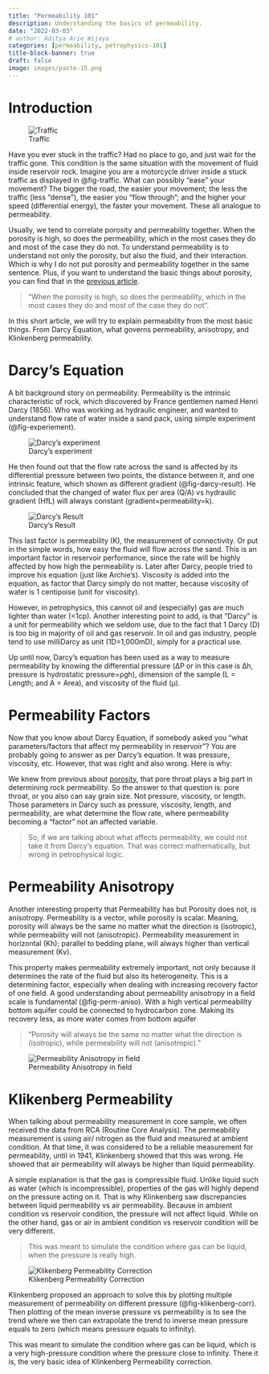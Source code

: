 ```yaml
---
title: "Permeability 101"
description: Understanding the basics of permeability.
date: "2022-03-03"
# author: Aditya Arie Wijaya
categories: [permeability, petrophysics-101]
title-block-banner: true
draft: false
image: images/paste-15.png
---
```


# Introduction

![Traffic](images/paste-15.png){#fig-traffic}

Have you ever stuck in the traffic? Had no place to go, and just wait for the traffic gone. This condition is the same situation with the movement of fluid inside reservoir rock. Imagine you are a motorcycle driver inside a stuck traffic as displayed in @fig-traffic. What can possibly "ease" your movement? The bigger the road, the easier your movement; the less the traffic (less "dense"), the easier you "flow through"; and the higher your speed (differential energy), the faster your movement. These all analogue to permeability.

Usually, we tend to correlate porosity and permeability together. When the porosity is high, so does the permeability, which in the most cases they do and most of the case they do not. To understand permeability is to understand not only the porosity, but also the fluid, and their interaction. Which is why I do not put porosity and permeability together in the same sentence. Plus, if you want to understand the basic things about porosity, you can find that in the [previous article](https://www.spwla-indonesia.org/posts/000-porosity-the-basics/).

> "When the porosity is high, so does the permeability, which in the most cases they do and most of the case they do not".

In this short article, we will try to explain permeability from the most basic things. From Darcy Equation, what governs permeability, anisotropy, and Klinkenberg permeability.

# Darcy's Equation

A bit background story on permeability. Permeability is the intrinsic characteristic of rock, which discovered by France gentlemen named Henri Darcy (1856). Who was working as hydraulic engineer, and wanted to understand flow rate of water inside a sand pack, using simple experiment (@fig-experiement).

![Darcy's experiment](images/paste-17.png){#fig-experiement}

He then found out that the flow rate across the sand is affected by its differential pressure between two points, the distance between it, and one intrinsic feature, which shown as different gradient (@fig-darcy-result). He concluded that the changed of water flux per area (Q/A) vs hydraulic gradient (HfL) will always constant (gradient=permeability=k).

![Darcy's Result](images/paste-18.png){#fig-darcy-result}

This last factor is permeability (K), the measurement of connectivity. Or put in the simple words, how easy the fluid will flow across the sand. This is an important factor in reservoir performance, since the rate will be highly affected by how high the permeability is. Later after Darcy, people tried to improve his equation (just like Archie's). Viscosity is added into the equation, as factor that Darcy simply do not matter, because viscosity of water is 1 centipoise (unit for viscosity).

However, in petrophysics, this cannot oil and (especially) gas are much lighter than water (\<1cp). Another interesting point to add, is that "Darcy" is a unit for permeability which we seldom use, due to the fact that 1 Darcy (D) is too big in majority of oil and gas reservoir. In oil and gas industry, people tend to use milliDarcy as unit (1D=1,000mD), simply for a practical use.

Up until now, Darcy's equation has been used as a way to measure permeability by knowing the differential pressure (ΔP or in this case is Δh, pressure is hydrostatic pressure=ρgh), dimension of the sample (L = Length; and A = Area), and viscosity of the fluid (μ).

# Permeability Factors

Now that you know about Darcy Equation, if somebody asked you "what parameters/factors that affect my permeability in reservoir"? You are probably going to answer as per Darcy's equation. It was pressure, viscosity, etc. However, that was right and also wrong. Here is why:

We knew from previous about [porosity](https://www.spwla-indonesia.org/posts/000-porosity-the-basics/), that pore throat plays a big part in determining rock permeability. So the answer to that question is: pore throat, or you also can say grain size. Not pressure, viscosity, or length. Those parameters in Darcy such as pressure, viscosity, length, and permeability, are what determine the flow rate, where permeability becoming a "factor" not an affected variable.

> So, if we are talking about what affects permeability, we could not take it from Darcy's equation. That was correct mathematically, but wrong in petrophysical logic.

# Permeability Anisotropy

Another interesting property that Permeability has but Porosity does not, is anisotropy. Permeability is a vector, while porosity is scalar. Meaning, porosity will always be the same no matter what the direction is (isotropic), while permeability will not (anisotropic). Permeability measurement in horizontal (Kh); parallel to bedding plane, will always higher than vertical measurement (Kv).

This property makes permeability extremely important, not only because it determines the rate of the fluid but also its heterogeneity. This is a determining factor, especially when dealing with increasing recovery factor of one field. A good understanding about permeability anisotropy in a field scale is fundamental (@fig-perm-aniso). With a high vertical permeability bottom aquifer could be connected to hydrocarbon zone. Making its recovery less, as more water comes from bottom aquifer

> "Porosity will always be the same no matter what the direction is (isotropic), while permeability will not (anisotropic)."

![Permeability Anisotropy in field](images/paste-19.png){#fig-perm-aniso}

# Klikenberg Permeability

When talking about permeability measurement in core sample, we often received the data from RCA (Routine Core Analysis). The permeability measurement is using air/ nitrogen as the fluid and measured at ambient condition. At that time, it was considered to be a reliable measurement for permeability, until in 1941, Klinkenberg showed that this was wrong. He showed that air permeability will always be higher than liquid permeability.

A simple explanation is that the gas is compressible fluid. Unlike liquid such as water (which is incompressible), properties of the gas will highly depend on the pressure acting on it. That is why Klinkenberg saw discrepancies between liquid permeability vs air permeability. Because in ambient condition vs reservoir condition, the pressure will not affect liquid. While on the other hand, gas or air in ambient condition vs reservoir condition will be very different.

> This was meant to simulate the condition where gas can be liquid, when the pressure is really high.

![Klikenberg Permeability Correction](images/paste-21.png){#fig-klikenberg-corr}

Klinkenberg proposed an approach to solve this by plotting multiple measurement of permeability on different pressure (@fig-klikenberg-corr). Then plotting of the mean inverse pressure vs permeability is to see the trend where we then can extrapolate the trend to inverse mean pressure equals to zero (which means pressure equals to infinity).

This was meant to simulate the condition where gas can be liquid, which is a very high-pressure condition where the pressure close to infinity. There it is, the very basic idea of Klinkenberg Permeability correction.

